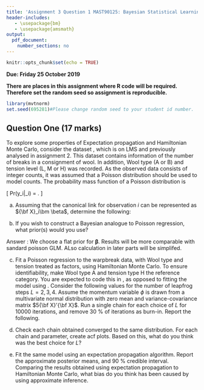```yaml
---
title: 'Assignment 3 Question 1 MAST90125: Bayesian Statistical Learning'
header-includes:
   - \usepackage{bm}
   - \usepackage{amsmath}
output: 
  pdf_document:
    number_sections: no
---
```


```r
knitr::opts_chunk$set(echo = TRUE)
```

**Due: Friday 25 October 2019**  
\vspace{5 mm}

**There are places in this assignment where R code will be required. Therefore set the random seed so assignment is reproducible.**

```r
library(mvtnorm)
set.seed(695281)#Please change random seed to your student id number.
```

## Question One (17 marks)

To explore some properties of Expectation propagation and Hamiltonian Monte Carlo, consider the dataset \texttt{Warpbreaks.csv}, which is on LMS and previously analysed in assignment 2. This dataset contains information of the number of breaks in a consignment of wool. In addition, Wool type (A or B) and tension level (L, M or H) was recorded. As the observed data consists of integer counts, it was assumed that a Poisson distribution should be used to model counts. The probability mass function of a Poisson distribution is

\[ Pr(y_i|\lambda_i) = \frac{\lambda_i^{y_i}e^{-\lambda_i}}{y_i!}.  \]


a) Assuming that the canonical link for observation $i$ can be represented as ${\bf X}_i\bm \beta$, determine the following:

\begin{itemize}
\item The likelihood, $p({\bf y}|\bm \beta)$ and log-likelihood.
\item The first derivative of the log-likelihood with respect to $\bm \beta$.
\end{itemize}



b) If you wish to construct a Bayesian analogue to Poisson regression, what prior(s) would you use?

Answer : We choose a flat prior for $\bm \beta$. Results will be more comparable with sandard poisson GLM. ALso calculation in later parts will be simplifed.

c) Fit a Poisson regression to the warpbreak data, with Wool type and tension treated as factors, using Hamiltonian Monte Carlo. To ensure identifiability, make Wool type A and tension type H the reference category. You are expected to code this in \texttt{R}, as opposed to fitting the model using \texttt{Stan}. Consider the following values for the number of leapfrog steps $L = 2, 3, 4$. Assume the momentum variable $\phi$ is drawn from a multivariate normal distribution with zero mean and variance-covariance matrix $5{\bf X}'{\bf X}$. Run a single chain for each choice of $L$ for 10000 iterations, and remove 30 \% of iterations as burn-in. Report the following.

\begin{itemize}
\item The posterior mean, standard deviations and 90 \% credible intervals for all parameters, combining the results for all chains. Interpret the 90 \% credible interval.
\item The acceptance rate for each choice of $L$.
\end{itemize}

d) Check each chain obtained converged to the same distribution. For each chain and parameter, create acf plots. Based on this, what do you think was the best choice for $L$?

e) Fit the same model using an expectation propagation algorithm. Report the approximate posterior means, and 90 \% credible interval. Comparing the results obtained using expectation propagation to Hamiltonian Monte Carlo, what \lq bias\rq\hspace{1 mm} do you think has been caused by using approximate inference. 
